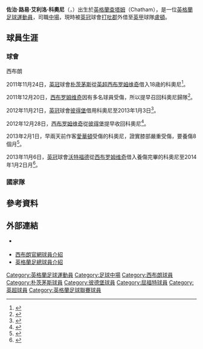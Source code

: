 {{noteTA
|G1=英超
|G2=足球
|T=zh-hans:乔治·索恩;zh-hk:佐治·科奧尼;zh-tw:喬治·索恩
|1=zh-hans:乔治·索恩;zh-hk:佐治·科奧尼;zh-tw:喬治·索恩
|2=zh-hans:乔治;zh-hk:佐治;zh-tw:喬治
|3=zh-hans:索恩;zh-hk:科奧尼;zh-tw:索恩
|4=zh-hans:埃利奥特;zh-hk:艾利洛;
}}
{{Infobox football biography 2
| playername          = 佐治·科奧尼<br />''George Thorne''
| image               = [[File:George_Thorne2_(cropped).jpg|220px]]
| caption             = 
| fullname            = George Louis Elliot Thorne<ref>{{cite news|title=Barclays Premier League Squad Lists 2013/14 are revealed|url=http://www.premierleague.com/en-gb/news/news/2013-14/sep/premier-league-squad-lists-201314.html|work=premierleague.com|publisher=[[Premier_League|Premier League]]|date=4 September 2013|accessdate=6 November 2013|archive-date=2016-02-03|archive-url=https://web.archive.org/web/20160203043345/http://www.premierleague.com/en-gb/news/news/2013-14/sep/premier-league-squad-lists-201314.html|dead-url=no}}</ref>
| dateofbirth         = {{birth date and age|1993|1|4}}
| cityofbirth         = [[w:en:Chatham,_Kent|Chatham]]
| countryofbirth      = [[英格蘭|英格蘭]]
| height              = {{convert|6|ft|2|in|abbr=on}}
| position            = [[中场|中场]]
| currentclub         = [[盧頓足球俱樂部|盧頓]] ([[德比郡足球俱樂部|打吡郡]]外借)
| clubnumber          = 
| youthyears1         = 2004−2009
| youthclubs1         = [[西布罗姆维奇足球俱乐部|西布罗姆维奇]]
| years1              = 2009−2014
| clubs1              = [[西布罗姆维奇足球俱乐部|西布罗姆维奇]]
| caps1               = 10
| goals1              = 0
| years2              = 2011
| clubs2              = → [[朴茨茅斯足球俱乐部|朴茨茅斯]] (借用)
| caps2               = 4
| goals2              = 0
| years3              = 2012
| clubs3              = → [[朴茨茅斯足球俱乐部|朴茨茅斯]] (借用)
| caps3               = 10
| goals3              = 0
| years4              = 2012
| clubs4              = → [[彼得伯勒联足球俱乐部|彼得堡]] (借用)
| caps4               = 7
| goals4              = 1
| years5              = 2013−2014
| clubs5              = → [[沃特福德足球俱乐部|沃特福德]] (借用)
| caps5               = 8
| goals5              = 0
| years6              = 2014
| clubs6              = → [[德比郡足球俱樂部|打吡郡]] (借用)
| caps6               = 9
| goals6              = 1
| years7              = 2014−
| clubs7              = [[德比郡足球俱樂部|打吡郡]]
| caps7               = 57
| goals7              = 2
| years8              = 2019−
| clubs8              = → [[盧頓足球俱樂部|盧頓]] (借用)
| caps8               = 0
| goals8              = 0
| totalcaps           = 
| totalgoals          = 
| nationalyears1      = 2009
| nationalteam1       = [[英格蘭16歲以下足球代表隊|英格蘭U16]]
| nationalcaps1       = 2
| nationalgoals1      = 0
| nationalyears2      = 2009−2010
| nationalteam2       = [[英格蘭17歲以下足球代表隊|英格蘭U17]]
| nationalcaps2       = 13
| nationalgoals2      = 0
| nationalyears3      = 2010−2012
| nationalteam3       = [[英格蘭19歲以下足球代表隊|英格蘭U19]]
| nationalcaps3       = 20
| nationalgoals3      = 1
| nationalyears4      = 2011
| nationalteam4       = [[英格蘭18歲以下足球代表隊|英格蘭U18]]
| nationalcaps4       = 1
| nationalgoals4      = 0
| medaltemplates      = 
| club-update         = 2019年1月7日 17:27 (UTC)
| nationalteam-update = 2013年11月6日 17:27 (UTC)
}}
'''佐治·路易·艾利洛·科奧尼'''（{{lang-en|'''George Louis Elliot Thorne'''}}，{{bd|1993年|1月4日|catidx=Thorne, George}}）出生於[[英格蘭|英格蘭]][[查塔姆|查塔姆]]（Chatham），是一位[[英格蘭|英格蘭]][[足球|足球]][[運動員|運動員]]，司職[[中場|中場]]，現時被[[英冠|英冠]]球會[[德比郡足球俱樂部|打吡郡]]外借至[[英甲|英甲]]球隊[[盧頓足球俱樂部|盧頓]]。

== 球員生涯 ==
=== 球會 ===
;西布朗
2011年11月24日，[[英冠|英冠]]球會[[朴茨茅斯足球俱乐部|朴茨茅斯]]從[[英超|英超]][[西布罗姆维奇足球俱乐部|西布罗姆维奇]]借入18歳的科奧尼<ref>{{cite news |language=en |url=http://www.bbc.co.uk/sport/0/football/15870214 |title=Portsmouth sign West Brom duo George Thorne and Joe Mattock on loan |work=''[[BBC_Sport|BBC Sport]]'' |date=2011-11-24 |accessdate=2013-11-06 |archive-date=2012-06-20 |archive-url=https://web.archive.org/web/20120620235615/http://www.bbc.co.uk/sport/0/football/15870214 |dead-url=no }}</ref>。

2011年12月20日，[[西布罗姆维奇足球俱乐部|西布罗姆维奇]]因有多名球員受傷，所以提早召回科奧尼歸隊<ref>{{cite news |language=en |url=http://www.bbc.co.uk/sport/0/football/16266885 |title=Depleted West Bromwich Albion recall three |work=''[[BBC_Sport|BBC Sport]]'' |date=2011-12-20 |accessdate=2013-11-06 |archive-date=2014-04-19 |archive-url=https://web.archive.org/web/20140419164332/http://www.bbc.co.uk/sport/0/football/16266885 |dead-url=no }}</ref>。

2012年11月21日，[[英冠|英冠]]球會[[彼得伯勒联足球俱乐部|彼得堡]]借用科奧尼至2013年1月3日<ref>{{cite news |language=en |url=http://www.bbc.co.uk/sport/0/football/20433503 |title=West Brom's George Thorne loaned to Peterborough United |work=''[[BBC_Sport|BBC Sport]]'' |date=2012-11-21 |accessdate=2013-11-06 |archive-date=2012-11-30 |archive-url=https://web.archive.org/web/20121130222428/http://www.bbc.co.uk/sport/0/football/20433503 |dead-url=no }}</ref>。

2012年12月28日，[[西布罗姆维奇足球俱乐部|西布罗姆维奇]]從[[彼得伯勒联足球俱乐部|彼得堡]]提早收回科奧尼<ref>{{cite news |language=en |url=http://www.bbc.co.uk/sport/0/football/20857836 |title=West Bromwich Albion recall loan pair Wood and Thorne |work=''[[BBC_Sport|BBC Sport]]'' |date=2012-12-28 |accessdate=2013-11-06 |archive-date=2013-01-01 |archive-url=https://web.archive.org/web/20130101131147/http://www.bbc.co.uk/sport/0/football/20857836 |dead-url=no }}</ref>。

2013年2月1日，早兩天前作客[[愛華頓|愛華頓]]受傷的科奧尼，證實膝部嚴重受傷，要養傷8個月<ref>{{cite news |language=en |url=http://www.bbc.co.uk/sport/0/football/21299789 |title=West Brom midfielder George Thorne facing lengthy spell out |work=''[[BBC_Sport|BBC Sport]]'' |date=2013-02-01 |accessdate=2013-11-06 |archive-date=2013-10-26 |archive-url=https://web.archive.org/web/20131026061041/http://www.bbc.co.uk/sport/0/football/21299789 |dead-url=no }}</ref>。

2013年11月6日，[[英冠|英冠]]球會[[沃特福德足球俱乐部|沃特福德]]從[[西布罗姆维奇足球俱乐部|西布罗姆维奇]]借入養傷完畢的科奧尼至2014年1月2日月<ref>{{cite news |language=en |url=http://www.bbc.co.uk/sport/0/football/24839119 |title=Watford bring in West Brom's George Thorne |work=''[[BBC_Sport|BBC Sport]]'' |date=2013-11-06 |accessdate=2013-11-06 |archive-date=2013-11-08 |archive-url=https://web.archive.org/web/20131108015354/http://www.bbc.co.uk/sport/0/football/24839119 |dead-url=no }}</ref>。
=== 國家隊 ===


== 參考資料 ==
{{reflist}}

== 外部連結 ==
* {{soccerbase|id=52945}} {{en}}
* [https://web.archive.org/web/20131225060924/http://www.wba.co.uk/team/player-profile/index.aspx?playerid=426732&tcmuri=41546 西布朗官網球員介紹] {{en}}
* [http://www.thefa.com/england/All-Teams/Players/T/George-Thorne 英格蘭足總球員介紹]{{Wayback|url=http://www.thefa.com/england/All-Teams/Players/T/George-Thorne |date=20131021111604 }} {{en}}

{{DEFAULTSORT:Thorne, George}}
[[Category:英格蘭足球運動員|Category:英格蘭足球運動員]]
[[Category:足球中場|Category:足球中場]]
[[Category:西布朗球員|Category:西布朗球員]]
[[Category:朴茨茅斯球員|Category:朴茨茅斯球員]]
[[Category:彼德堡球員|Category:彼德堡球員]]
[[Category:屈福特球員|Category:屈福特球員]]
[[Category:英超球員|Category:英超球員]]
[[Category:英格蘭足球聯賽球員|Category:英格蘭足球聯賽球員]]